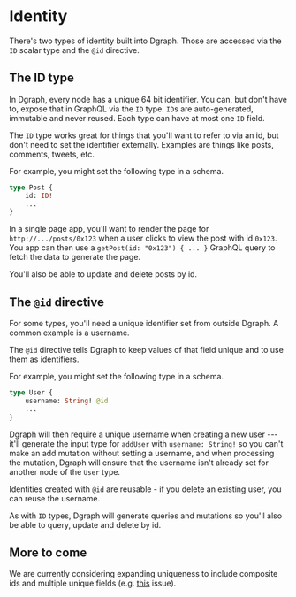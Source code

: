 # Identity

There's two types of identity built into Dgraph.  Those are accessed via the `ID` scalar type and the `@id` directive.

## The ID type

In Dgraph, every node has a unique 64 bit identifier.  You can, but don't have to, expose that in GraphQL via the `ID` type.  `ID`s are auto-generated, immutable and never reused.  Each type can have at most one `ID` field.

The `ID` type works great for things that you'll want to refer to via an id, but don't need to set the identifier externally.  Examples are things like posts, comments, tweets, etc. 

For example, you might set the following type in a schema.

```graphql
type Post {
    id: ID!
    ...
}
```

In a single page app, you'll want to render the page for `http://.../posts/0x123` when a user clicks to view the post with id `0x123`.  You app can then use a `getPost(id: "0x123") { ... }` GraphQL query to fetch the data to generate the page.

You'll also be able to update and delete posts by id.

## The `@id` directive

For some types, you'll need a unique identifier set from outside Dgraph.  A common example is a username.

The `@id` directive tells Dgraph to keep values of that field unique and to use them as identifiers.

For example, you might set the following type in a schema.

```graphql
type User {
    username: String! @id
    ...
}
```

Dgraph will then require a unique username when creating a new user --- it'll generate the input type for `addUser` with `username: String!` so you can't make an add mutation without setting a username, and when processing the mutation, Dgraph will ensure that the username isn't already set for another node of the `User` type.

Identities created with `@id` are reusable - if you delete an existing user, you can reuse the username.

As with `ID` types, Dgraph will generate queries and mutations so you'll also be able to query, update and delete by id.

## More to come

We are currently considering expanding uniqueness to include composite ids and multiple unique fields (e.g. [this](https://discuss.dgraph.io/t/support-multiple-unique-fields-in-dgraph-graphql/8512) issue).
